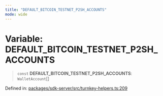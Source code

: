 ```yaml
---
title: "DEFAULT_BITCOIN_TESTNET_P2SH_ACCOUNTS"
mode: wide
---
```

  
# Variable: DEFAULT\_BITCOIN\_TESTNET\_P2SH\_ACCOUNTS

> `const` **DEFAULT\_BITCOIN\_TESTNET\_P2SH\_ACCOUNTS**: `WalletAccount`[]

Defined in: [packages/sdk-server/src/turnkey-helpers.ts:209](https://github.com/tkhq/sdk/blob/main/packages/sdk-server/src/turnkey-helpers.ts#L209)
